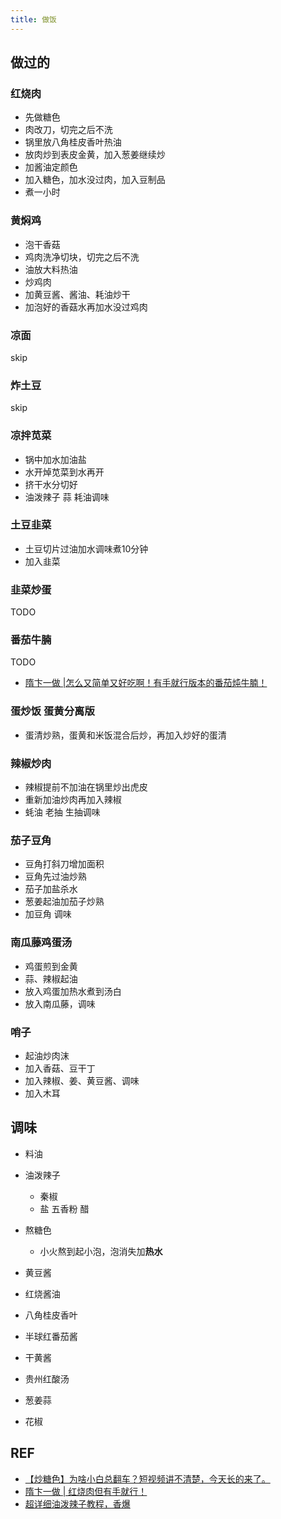 ```yaml
---
title: 做饭
---
```

## 做过的
### 红烧肉
- 先做糖色
- 肉改刀，切完之后不洗
- 锅里放八角桂皮香叶热油
- 放肉炒到表皮金黄，加入葱姜继续炒
- 加酱油定颜色
- 加入糖色，加水没过肉，加入豆制品
- 煮一小时

### 黄焖鸡
- 泡干香菇
- 鸡肉洗净切块，切完之后不洗
- 油放大料热油
- 炒鸡肉
- 加黄豆酱、酱油、耗油炒干
- 加泡好的香菇水再加水没过鸡肉

### 凉面
skip
### 炸土豆
skip

### 凉拌苋菜
- 锅中加水加油盐
- 水开焯苋菜到水再开
- 挤干水分切好
- 油泼辣子 蒜 耗油调味

### 土豆韭菜
- 土豆切片过油加水调味煮10分钟
- 加入韭菜

### 韭菜炒蛋
TODO

### 番茄牛腩
TODO
- [隋卞一做 |怎么又简单又好吃啊！有手就行版本的番茄炖牛腩！](https://www.bilibili.com/video/BV1RN4y1r7dt)

### 蛋炒饭 蛋黄分离版
- 蛋清炒熟，蛋黄和米饭混合后炒，再加入炒好的蛋清

### 辣椒炒肉
- 辣椒提前不加油在锅里炒出虎皮
- 重新加油炒肉再加入辣椒
- 蚝油 老抽 生抽调味

### 茄子豆角
- 豆角打斜刀增加面积
- 豆角先过油炒熟
- 茄子加盐杀水
- 葱姜起油加茄子炒熟
- 加豆角 调味

### 南瓜藤鸡蛋汤
- 鸡蛋煎到金黄
- 蒜、辣椒起油
- 放入鸡蛋加热水煮到汤白
- 放入南瓜藤，调味

### 哨子
- 起油炒肉沫
- 加入香菇、豆干丁
- 加入辣椒、姜、黄豆酱、调味
- 加入木耳

## 调味
- 料油
- 油泼辣子
  - 秦椒
  - 盐 五香粉 醋
- 熬糖色
  - 小火熬到起小泡，泡消失加**热水**

- 黄豆酱
- 红烧酱油
- 八角桂皮香叶
- 半球红番茄酱
- 干黄酱
- 贵州红酸汤
- 葱姜蒜
- 花椒

## REF
- [【炒糖色】为啥小白总翻车？短视频讲不清楚，今天长的来了。](https://www.bilibili.com/video/BV1se4y1L7QL)
- [隋卞一做 | 红烧肉但有手就行！](https://www.bilibili.com/video/BV1YN41167ad)
- [超详细油泼辣子教程，香爆](https://www.bilibili.com/video/BV1jW411H7Ys)